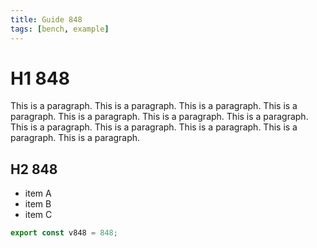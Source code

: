 ```yaml
---
title: Guide 848
tags: [bench, example]
---
```


# H1 848

This is a paragraph. This is a paragraph. This is a paragraph. This is a paragraph. This is a paragraph. This is a paragraph. This is a paragraph. This is a paragraph. This is a paragraph. This is a paragraph. This is a paragraph. This is a paragraph. 

## H2 848

- item A
- item B
- item C

```ts
export const v848 = 848;
```